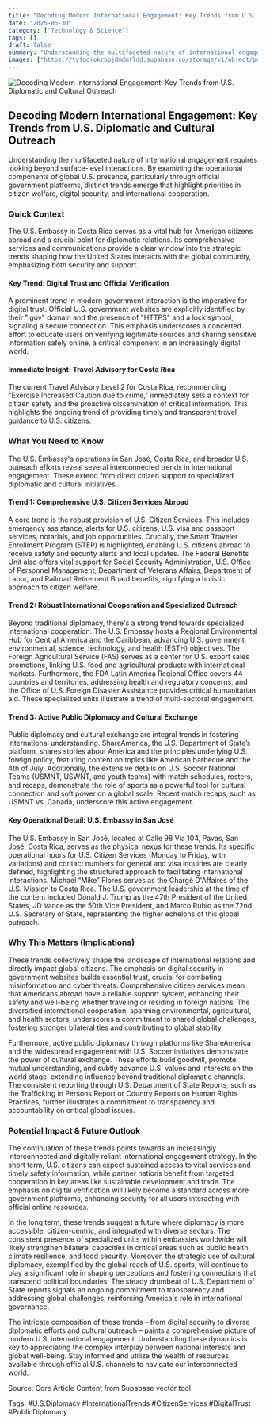 ```yaml
---
title: "Decoding Modern International Engagement: Key Trends from U.S. Diplomatic and Cultural Outreach"
date: "2025-06-30"
category: ["Technology & Science"]
tags: []
draft: false
summary: "Understanding the multifaceted nature of international engagement requires looking beyond surface-level interactions. By examining the operational components of global U.S. presence, particularly through official government platforms, distinct trends emerge that highlight priorities in citizen welfare, digital security, and international cooperation."
images: ["https://tyfgdrokrbpjdmdmfldd.supabase.co/storage/v1/object/public/image/2025-06-29-22-13-59-717-04-00.jpg"]
---
```



![Decoding Modern International Engagement: Key Trends from U.S. Diplomatic and Cultural Outreach](https://tyfgdrokrbpjdmdmfldd.supabase.co/storage/v1/object/public/image/2025-06-29-22-13-59-717-04-00.jpg)

## Decoding Modern International Engagement: Key Trends from U.S. Diplomatic and Cultural Outreach

Understanding the multifaceted nature of international engagement requires looking beyond surface-level interactions. By examining the operational components of global U.S. presence, particularly through official government platforms, distinct trends emerge that highlight priorities in citizen welfare, digital security, and international cooperation.

### Quick Context

The U.S. Embassy in Costa Rica serves as a vital hub for American citizens abroad and a crucial point for diplomatic relations. Its comprehensive services and communications provide a clear window into the strategic trends shaping how the United States interacts with the global community, emphasizing both security and support.

#### Key Trend: Digital Trust and Official Verification

A prominent trend in modern government interaction is the imperative for digital trust. Official U.S. government websites are explicitly identified by their ".gov" domain and the presence of "HTTPS" and a lock symbol, signaling a secure connection. This emphasis underscores a concerted effort to educate users on verifying legitimate sources and sharing sensitive information safely online, a critical component in an increasingly digital world.

#### Immediate Insight: Travel Advisory for Costa Rica

The current Travel Advisory Level 2 for Costa Rica, recommending "Exercise Increased Caution due to crime," immediately sets a context for citizen safety and the proactive dissemination of critical information. This highlights the ongoing trend of providing timely and transparent travel guidance to U.S. citizens.

### What You Need to Know

The U.S. Embassy's operations in San José, Costa Rica, and broader U.S. outreach efforts reveal several interconnected trends in international engagement. These extend from direct citizen support to specialized diplomatic and cultural initiatives.

#### Trend 1: Comprehensive U.S. Citizen Services Abroad

A core trend is the robust provision of U.S. Citizen Services. This includes emergency assistance, alerts for U.S. citizens, U.S. visa and passport services, notarials, and job opportunities. Crucially, the Smart Traveler Enrollment Program (STEP) is highlighted, enabling U.S. citizens abroad to receive safety and security alerts and local updates. The Federal Benefits Unit also offers vital support for Social Security Administration, U.S. Office of Personnel Management, Department of Veterans Affairs, Department of Labor, and Railroad Retirement Board benefits, signifying a holistic approach to citizen welfare.

#### Trend 2: Robust International Cooperation and Specialized Outreach

Beyond traditional diplomacy, there's a strong trend towards specialized international cooperation. The U.S. Embassy hosts a Regional Environmental Hub for Central America and the Caribbean, advancing U.S. government environmental, science, technology, and health (ESTH) objectives. The Foreign Agricultural Service (FAS) serves as a center for U.S. export sales promotions, linking U.S. food and agricultural products with international markets. Furthermore, the FDA Latin America Regional Office covers 44 countries and territories, addressing health and regulatory concerns, and the Office of U.S. Foreign Disaster Assistance provides critical humanitarian aid. These specialized units illustrate a trend of multi-sectoral engagement.

#### Trend 3: Active Public Diplomacy and Cultural Exchange

Public diplomacy and cultural exchange are integral trends in fostering international understanding. ShareAmerica, the U.S. Department of State’s platform, shares stories about America and the principles underlying U.S. foreign policy, featuring content on topics like American barbecue and the 4th of July. Additionally, the extensive details on U.S. Soccer National Teams (USMNT, USWNT, and youth teams) with match schedules, rosters, and recaps, demonstrate the role of sports as a powerful tool for cultural connection and soft power on a global scale. Recent match recaps, such as USMNT vs. Canada, underscore this active engagement.

#### Key Operational Detail: U.S. Embassy in San José

The U.S. Embassy in San José, located at Calle 98 Vía 104, Pavas, San José, Costa Rica, serves as the physical nexus for these trends. Its specific operational hours for U.S. Citizen Services (Monday to Friday, with variations) and contact numbers for general and visa inquiries are clearly defined, highlighting the structured approach to facilitating international interactions. Michael “Mike” Flores serves as the Chargé D'Affaires of the U.S. Mission to Costa Rica. The U.S. government leadership at the time of the content included Donald J. Trump as the 47th President of the United States, JD Vance as the 50th Vice President, and Marco Rubio as the 72nd U.S. Secretary of State, representing the higher echelons of this global outreach.

### Why This Matters (Implications)

These trends collectively shape the landscape of international relations and directly impact global citizens. The emphasis on digital security in government websites builds essential trust, crucial for combating misinformation and cyber threats. Comprehensive citizen services mean that Americans abroad have a reliable support system, enhancing their safety and well-being whether traveling or residing in foreign nations. The diversified international cooperation, spanning environmental, agricultural, and health sectors, underscores a commitment to shared global challenges, fostering stronger bilateral ties and contributing to global stability.

Furthermore, active public diplomacy through platforms like ShareAmerica and the widespread engagement with U.S. Soccer initiatives demonstrate the power of cultural exchange. These efforts build goodwill, promote mutual understanding, and subtly advance U.S. values and interests on the world stage, extending influence beyond traditional diplomatic channels. The consistent reporting through U.S. Department of State Reports, such as the Trafficking in Persons Report or Country Reports on Human Rights Practices, further illustrates a commitment to transparency and accountability on critical global issues.

### Potential Impact & Future Outlook

The continuation of these trends points towards an increasingly interconnected and digitally reliant international engagement strategy. In the short term, U.S. citizens can expect sustained access to vital services and timely safety information, while partner nations benefit from targeted cooperation in key areas like sustainable development and trade. The emphasis on digital verification will likely become a standard across more government platforms, enhancing security for all users interacting with official online resources.

In the long term, these trends suggest a future where diplomacy is more accessible, citizen-centric, and integrated with diverse sectors. The consistent presence of specialized units within embassies worldwide will likely strengthen bilateral capacities in critical areas such as public health, climate resilience, and food security. Moreover, the strategic use of cultural diplomacy, exemplified by the global reach of U.S. sports, will continue to play a significant role in shaping perceptions and fostering connections that transcend political boundaries. The steady drumbeat of U.S. Department of State reports signals an ongoing commitment to transparency and addressing global challenges, reinforcing America's role in international governance.

The intricate composition of these trends – from digital security to diverse diplomatic efforts and cultural outreach – paints a comprehensive picture of modern U.S. international engagement. Understanding these dynamics is key to appreciating the complex interplay between national interests and global well-being. Stay informed and utilize the wealth of resources available through official U.S. channels to navigate our interconnected world.

Source: Core Article Content from Supabase vector tool

Tags: #U.S.Diplomacy #InternationalTrends #CitizenServices #DigitalTrust #PublicDiplomacy

